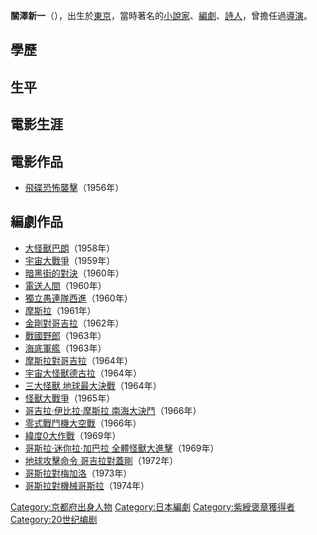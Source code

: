{{Japanese|japanese=関沢 新一|kana=せきざわ しんいち|romaji=Sekizawa Shin'ichi}}
'''關澤新一'''（{{bd|1920年|6月2日|1992年|11月19日|Sekizawa Shin'ichi}}），出生於[[東京|東京]]，當時著名的[[小說家|小說家]]、[[編劇|編劇]]、[[詩人|詩人]]，曾擔任過[[導演|導演]]。

==學歷==

==生平==

==電影生涯==

==電影作品 ==
*[[飛碟恐怖襲擊|飛碟恐怖襲擊]]（1956年）
== 編劇作品 ==
*[[大怪獸巴朗|大怪獸巴朗]]（1958年）
*[[宇宙大戰爭|宇宙大戰爭]]（1959年）
*[[暗黑街的對決|暗黑街的對決]]（1960年）
*[[電送人間|電送人間]]（1960年）
*[[獨立愚連隊西進|獨立愚連隊西進]]（1960年）
*[[摩斯拉_(1961年)|摩斯拉]]（1961年）
*[[金剛對哥吉拉|金剛對哥吉拉]]（1962年）
*[[戰國野郎|戰國野郎]]（1963年）
*[[海底軍艦|海底軍艦]]（1963年）
*[[摩斯拉對哥吉拉|摩斯拉對哥吉拉]]（1964年）
*[[宇宙大怪獸德古拉|宇宙大怪獸德古拉]]（1964年）
*[[三大怪獸_地球最大決戰|三大怪獸 地球最大決戰]]（1964年）
*[[怪獸大戰爭|怪獸大戰爭]]（1965年）
*[[哥吉拉·伊比拉·摩斯拉_南海大決鬥|哥吉拉·伊比拉·摩斯拉 南海大決鬥]]（1966年）
*[[零式戰鬥機大空戰|零式戰鬥機大空戰]]（1966年）
*[[緯度0大作戰|緯度0大作戰]]（1969年）
*[[哥斯拉·迷你拉·加巴拉_全體怪獸大進擊|哥斯拉·迷你拉·加巴拉 全體怪獸大進擊]]（1969年）
*[[地球攻擊命令_哥吉拉對蓋剛|地球攻擊命令 哥吉拉對蓋剛]]（1972年）
*[[哥斯拉對梅加洛|哥斯拉對梅加洛]]（1973年）
*[[哥斯拉對機械哥斯拉|哥斯拉對機械哥斯拉]]（1974年）

{{Godzilla}}
{{Mothra}}
{{King Kong}}
{{變身人系列}}
{{海底軍艦}}

{{Authority control}}
{{DEFAULTSORT:Sekizawa Shin'ichi}}
[[Category:京都府出身人物|Category:京都府出身人物]]
[[Category:日本編劇|Category:日本編劇]]
[[Category:紫綬褒章獲得者|Category:紫綬褒章獲得者]]
[[Category:20世纪编剧|Category:20世纪编剧]]